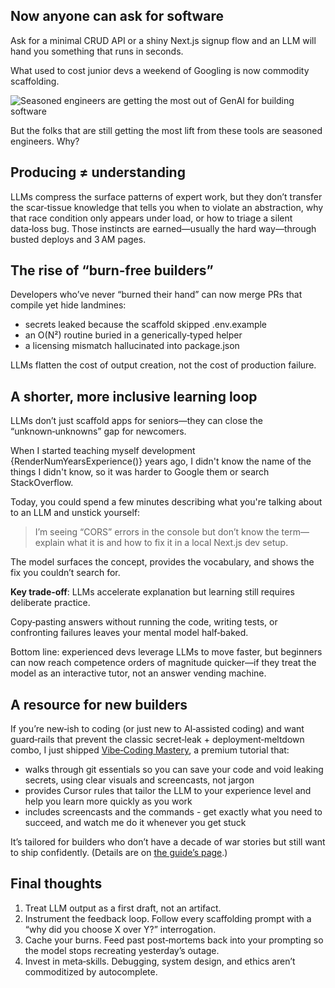 








## Now anyone can ask for software 

Ask for a minimal CRUD API or a shiny Next.js signup flow and an LLM will hand you something that runs in seconds. 

What used to cost junior devs a weekend of Googling is now commodity scaffolding.

<Image src="https://zackproser.b-cdn.net/images/llms-democratize-hero.webp" alt="Seasoned engineers are getting the most out of GenAI for building software" width={800} height={600} />

But the folks that are still getting the most lift from these tools are seasoned engineers. Why?

## Producing ≠ understanding

LLMs compress the surface patterns of expert work, but they don’t transfer the scar‑tissue knowledge that tells you when to violate an abstraction, why that race condition only appears under load, or how to triage a silent data‑loss bug. Those instincts are earned—usually the hard way—through busted deploys and 3 AM pages.

## The rise of “burn‑free builders”

Developers who’ve never “burned their hand” can now merge PRs that compile yet hide landmines:
-	secrets leaked because the scaffold skipped .env.example
-	an O(N²) routine buried in a generically‑typed helper
-	a licensing mismatch hallucinated into package.json

LLMs flatten the cost of output creation, not the cost of production failure.

## A shorter, more inclusive learning loop 

LLMs don’t just scaffold apps for seniors—they can close the “unknown‑unknowns” gap for newcomers.

When I started teaching myself development {RenderNumYearsExperience()} years ago, I didn't know the name 
of the things I didn't know, so it was harder to Google them or search StackOverflow.

Today, you could spend a few minutes describing what you're talking about to an LLM and unstick yourself: 

> I’m seeing “CORS” errors in the console but don’t know the term—explain what it is and how to fix it in a local Next.js dev setup.

The model surfaces the concept, provides the vocabulary, and shows the fix you couldn’t search for.

**Key trade‑off**: LLMs accelerate explanation but learning still requires deliberate practice. 

Copy‑pasting answers without running the code, writing tests, or confronting failures leaves your mental model half‑baked.

Bottom line: experienced devs leverage LLMs to move faster, but beginners can now reach competence orders of magnitude quicker—if they treat the model as an interactive tutor, not an answer vending machine.

## A resource for new builders

If you’re new‑ish to coding (or just new to AI‑assisted coding) and want guard‑rails that prevent the classic secret‑leak + deployment‑meltdown combo, I just shipped [Vibe‑Coding Mastery](/products/vibe-coding-mastery), a premium tutorial that:
-	walks through git essentials so you can save your code and void leaking secrets, using clear visuals and screencasts, not jargon
-	provides Cursor rules that tailor the LLM to your experience level and help you learn more quickly as you work 
-	includes screencasts and the commands - get exactly what you need to succeed, and watch me do it whenever you get stuck 

It’s tailored for builders who don’t have a decade of war stories but still want to ship confidently. (Details are on [the guide’s page](/products/vibe-coding-mastery).)

## Final thoughts
1.	Treat LLM output as a first draft, not an artifact.
2.	Instrument the feedback loop. Follow every scaffolding prompt with a “why did you choose X over Y?” interrogation.
3.	Cache your burns. Feed past post‑mortems back into your prompting so the model stops recreating yesterday’s outage.
4.	Invest in meta‑skills. Debugging, system design, and ethics aren’t commoditized by autocomplete.
